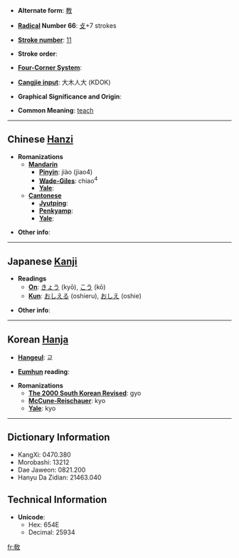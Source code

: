 * '''Alternate form''': [[教]]

* '''[[Wiktionary:Chinese radical index| Radical]] Number 66''': [[Wiktionary:Chinese radical index 攴|攴]]+7 strokes

* '''[[Wiktionary:Chinese total strokes index|Stroke number]]''': [[Wiktionary:Chinese total strokes index 11|11]]

* '''Stroke order''': 

* '''[[Wiktionary:Chinese four corner index|Four-Corner System]]''': 

* '''[[Wiktionary:Chinese Cangjie index|Cangjie input]]''': 大木人大 (KDOK)

* '''Graphical Significance and Origin''': 

* '''Common Meaning''': [[teach]]

----

== Chinese [[Hanzi]] ==

* '''Romanizations'''
** '''[[Mandarin]]'''
*** '''[[Pinyin]]''': jiào (jiao4)
*** '''[[Wade-Giles]]''': chiao<sup>4</sup>
*** '''[[Yale]]''': 
** '''[[Cantonese]]'''
*** '''[[Jyutping]]''':
*** '''[[Penkyamp]]''': 
*** '''[[Yale]]''': 

* '''Other info''': 

----

== Japanese [[Kanji]] ==

* '''Readings'''
** '''[[On]]''': [[きょう]] (kyō), [[こう]] (kō)
** '''[[Kun]]''': [[おしえる]] (oshieru), [[おしえ]] (oshie)

* '''Other info''':  

----

== Korean [[Hanja]] ==

* '''[[Hangeul]]''': 교

* '''[[Eumhun]] reading''': 

* '''Romanizations'''
** '''[[The 2000 South Korean Revised Romanization|The 2000 South Korean Revised]]''': gyo
** '''[[McCune-Reischauer]]''': kyo
** '''[[Yale]]''': kyo

----

== Dictionary Information ==

* KangXi: 0470.380
* Morobashi: 13212
* Dae Jaweon: 0821.200
* Hanyu Da Zidian: 21463.040

== Technical Information ==

* '''Unicode''':
** Hex: 654E
** Decimal: 25934

[[fr:敎]]